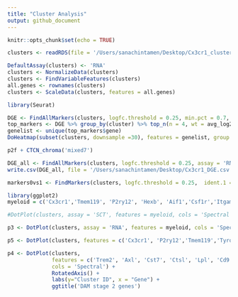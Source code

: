 ```yaml
---
title: "Cluster Analysis"
output: github_document
---
```


```r
knitr::opts_chunk$set(echo = TRUE)
```

```r
clusters <- readRDS(file = '/Users/sanachintamen/Desktop/Cx3cr1_clusters.Rds', refhook = NULL)

DefaultAssay(clusters) <- 'RNA'
clusters <- NormalizeData(clusters)
clusters <- FindVariableFeatures(clusters)
all.genes <- rownames(clusters)
clusters <- ScaleData(clusters, features = all.genes)
```

```r
library(Seurat)

DGE <- FindAllMarkers(clusters, logfc.threshold = 0.25, min.pct = 0.7, only.pos = TRUE, assay = 'RNA')
top_markers <- DGE %>% group_by(cluster) %>% top_n(n = 4, wt = avg_log2FC)
genelist <- unique(top_markers$gene)
DoHeatmap(subset(clusters, downsample =30), features = genelist, group.colors = c("#f38ff0","#ffbb91","#c18ab6","#01CACA","#ffafbd","#ff5e62","#e8ffc1","#cccc00","#70e1f5","#9599e8","#aa4371","#065c6f","#edc988","#ff8b3d")) + NoLegend()

p2f + CTCN_chroma('mixed7')

DGE_all <- FindAllMarkers(clusters, logfc.threshold = 0.25, assay = 'RNA')
write.csv(DGE_all, file = '/Users/sanachintamen/Desktop/Cx3cr1_DGE.csv')

markers0vs1 <- FindMarkers(clusters, logfc.threshold = 0.25,  ident.1 = 1, ident.2 = 0)

```

```r
library(ggplot2)
myeloid = c('Cx3cr1','Tmem119', 'P2ry12', 'Hexb', 'Aif1','Csf1r','Itgam','Ptprc','Cd68','Itgax','Ccr2','Pf4','Mrc1','Ms4a7','Cd163','Cd74', 'Lpl', 'Cd79b','Ccl3', 'Cst7', 'Ctsd', 'Cst3')

#DotPlot(clusters, assay = 'SCT', features = myeloid, cols = 'Spectral')+ RotatedAxis() + labs(y="Cluster ID", x = "Gene")

p3 <- DotPlot(clusters, assay = 'RNA', features = myeloid, cols = 'Spectral')+ RotatedAxis() + labs(y="Cluster ID", x = "Gene") + ggtitle('Common Myeloid Markers')
```

```r


p5 <- DotPlot(clusters, features = c('Cx3cr1', 'P2ry12','Tmem119','Tyrobp','Ctsb','Ctsd','Apoe', 'B2m', 'Fth1', 'Lyz2'), cols = 'Spectral')+ RotatedAxis() + labs(y="Cluster ID", x = "Gene") + ggtitle('DAM stage 1 genes')

p4 <- DotPlot(clusters, 
              features = c('Trem2', 'Axl', 'Cst7', 'Ctsl', 'Lpl', 'Cd9', 'Csf1', 'Ccl6', 'Itgax', 'Lilrb4', 'Timp2'),
              cols = 'Spectral') + 
              RotatedAxis() + 
              labs(y="Cluster ID", x = "Gene") + 
              ggtitle('DAM stage 2 genes')
```

